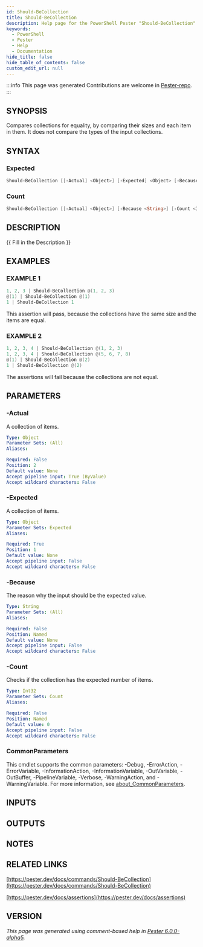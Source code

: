 ```yaml
---
id: Should-BeCollection
title: Should-BeCollection
description: Help page for the PowerShell Pester "Should-BeCollection" command
keywords:
  - PowerShell
  - Pester
  - Help
  - Documentation
hide_title: false
hide_table_of_contents: false
custom_edit_url: null
---
```


:::info This page was generated
Contributions are welcome in [Pester-repo](https://github.com/pester/pester).
:::

## SYNOPSIS

Compares collections for equality, by comparing their sizes and each item in them.
It does not compare the types of the input collections.

## SYNTAX

### Expected

```powershell
Should-BeCollection [[-Actual] <Object>] [-Expected] <Object> [-Because <String>] [<CommonParameters>]
```

### Count

```powershell
Should-BeCollection [[-Actual] <Object>] [-Because <String>] [-Count <Int32>] [<CommonParameters>]
```

## DESCRIPTION

\{\{ Fill in the Description \}\}

## EXAMPLES

### EXAMPLE 1

```powershell
1, 2, 3 | Should-BeCollection @(1, 2, 3)
@(1) | Should-BeCollection @(1)
1 | Should-BeCollection 1
```

This assertion will pass, because the collections have the same size and the items are equal.

### EXAMPLE 2

```powershell
1, 2, 3, 4 | Should-BeCollection @(1, 2, 3)
1, 2, 3, 4 | Should-BeCollection @(5, 6, 7, 8)
@(1) | Should-BeCollection @(2)
1 | Should-BeCollection @(2)
```

The assertions will fail because the collections are not equal.

## PARAMETERS

### -Actual

A collection of items.

```yaml
Type: Object
Parameter Sets: (All)
Aliases:

Required: False
Position: 2
Default value: None
Accept pipeline input: True (ByValue)
Accept wildcard characters: False
```

### -Expected

A collection of items.

```yaml
Type: Object
Parameter Sets: Expected
Aliases:

Required: True
Position: 1
Default value: None
Accept pipeline input: False
Accept wildcard characters: False
```

### -Because

The reason why the input should be the expected value.

```yaml
Type: String
Parameter Sets: (All)
Aliases:

Required: False
Position: Named
Default value: None
Accept pipeline input: False
Accept wildcard characters: False
```

### -Count

Checks if the collection has the expected number of items.

```yaml
Type: Int32
Parameter Sets: Count
Aliases:

Required: False
Position: Named
Default value: 0
Accept pipeline input: False
Accept wildcard characters: False
```

### CommonParameters

This cmdlet supports the common parameters: -Debug, -ErrorAction, -ErrorVariable, -InformationAction, -InformationVariable, -OutVariable, -OutBuffer, -PipelineVariable, -Verbose, -WarningAction, and -WarningVariable. For more information, see [about_CommonParameters](http://go.microsoft.com/fwlink/?LinkID=113216).

## INPUTS

## OUTPUTS

## NOTES

## RELATED LINKS

[https://pester.dev/docs/commands/Should-BeCollection](https://pester.dev/docs/commands/Should-BeCollection)

[https://pester.dev/docs/assertions](https://pester.dev/docs/assertions)

## VERSION

*This page was generated using comment-based help in [Pester 6.0.0-alpha5](https://github.com/pester/pester).*
